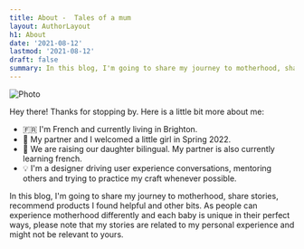 ```yaml
---
title: About -  Tales of a mum
layout: AuthorLayout
h1: About
date: '2021-08-12'
lastmod: '2021-08-12'
draft: false
summary: In this blog, I'm going to share my journey to motherhood, share stories, recommend products I found helpful and other bits.
---
```


![Photo](/static/images/about.jpg)

Hey there! Thanks for stopping by.
Here is a little bit more about me:

- 🇫🇷 I'm French and currently living in Brighton.
- 👶 My partner and I welcomed a little girl in Spring 2022.
- 🧠 We are raising our daughter bilingual. My partner is also currently learning french.
- 💡 I'm a designer driving user experience conversations, mentoring others and trying to practice my craft whenever possible.

In this blog, I'm going to share my journey to motherhood, share stories, recommend products I found helpful and other bits. As people can experience motherhood differently and each baby is unique in their perfect ways, please note that my stories are related to my personal experience and might not be relevant to yours.
